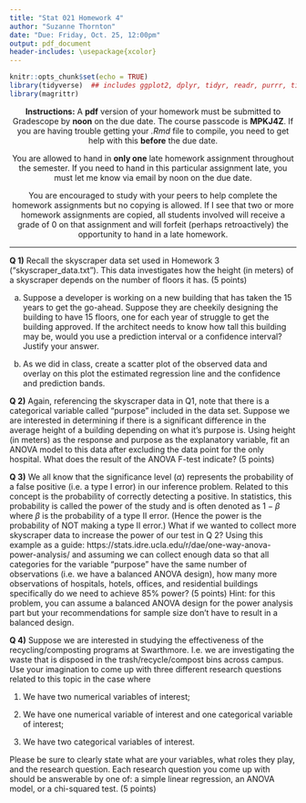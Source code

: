 ```yaml
---
title: "Stat 021 Homework 4"
author: "Suzanne Thornton"
date: "Due: Friday, Oct. 25, 12:00pm"
output: pdf_document
header-includes: \usepackage{xcolor}
---
```



```r
knitr::opts_chunk$set(echo = TRUE)
library(tidyverse)  ## includes ggplot2, dplyr, tidyr, readr, purrr, tibble, stringr, forcats
library(magrittr)
```



<center>**Instructions:** A **pdf** version of your homework must be submitted to Gradescope by **noon** on the due date. The course passcode is **MPKJ4Z**. If you are having trouble getting your *.Rmd* file to compile, you need to get help with this  **before** the due date. 

You are allowed to hand in **only one** late homework assignment throughout the semester. If you need to hand in this particular assignment late, you must let me know via email by noon on the due date.

You are encouraged to study with your peers to help complete the homework assignments but no copying is allowed. If I see that two or more homework assignments are copied, all students involved will receive a grade of $0$ on that assignment and will forfeit (perhaps retroactively) the opportunity to hand in a late homework. </center> 

***

**Q 1)** Recall the skyscraper data set used in Homework 3 ("skyscraper_data.txt"). This data investigates how the height (in meters) of a skyscraper depends on the number of floors it has. (5 points)


a) Suppose a developer is working on a new building that has taken the 15 years to get the go-ahead. Suppose they are cheekily designing the building to have 15 floors, one for each year of struggle to get the building approved. If the architect needs to know how tall this building may be, would you use a prediction interval or a confidence interval? Justify your answer. 


b) As we did in class, create a scatter plot of the observed data and overlay on this plot the estimated regression line and the confidence and prediction bands. 



**Q 2)** Again, referencing the skyscraper data in Q1, note that there is a categorical variable called "purpose" included in the data set. Suppose we are interested in determining if there is a significant difference in the average height of a building depending on what it's purpose is. Using height (in meters) as the response and purpose as the explanatory variable, fit an ANOVA model to this data after excluding the data point for the only hospital. What does the result of the ANOVA F-test indicate? (5 points)



**Q 3)** We all know that the significance level ($\alpha$) represents the probability of a false positive (i.e. a type I error) in our inference problem. Related to this concept is the probability of correctly detecting a positive. In statistics, this probability is called the power of the study and is often denoted as $1-\beta$ where $\beta$ is the probability of a type II error. (Hence the power is the probability of NOT making a type II error.) What if we wanted to collect more skyscraper data to increase the power of our test in Q 2? Using this example as a guide: https://stats.idre.ucla.edu/r/dae/one-way-anova-power-analysis/ and assuming we can collect enough data so that all categories for the variable "purpose" have the same number of observations (i.e. we have a balanced ANOVA design), how many more observations of hospitals, hotels, offices, and residential buildings specifically do we need to achieve 85% power? (5 points) Hint: for this problem, you can assume a balanced ANOVA design for the power analysis part but your recommendations for sample size don't have to result in a balanced design. 



**Q 4)** Suppose we are interested in studying the effectiveness of the recycling/composting programs at Swarthmore. I.e. we are investigating the waste that is disposed in the trash/recycle/compost bins across campus. Use your imagination to come up with three different research questions related to this topic in the case where 

  1. We have two numerical variables of interest; 
  
  1. We have one numerical variable of interest and one categorical variable of interest; 
  
  1. We have two categorical variables of interest. 
  
Please be sure to clearly state what are your variables, what roles they play, and the research question. Each research question you come up with should be answerable by one of: a simple linear regression, an ANOVA model, or a chi-squared test. (5 points)